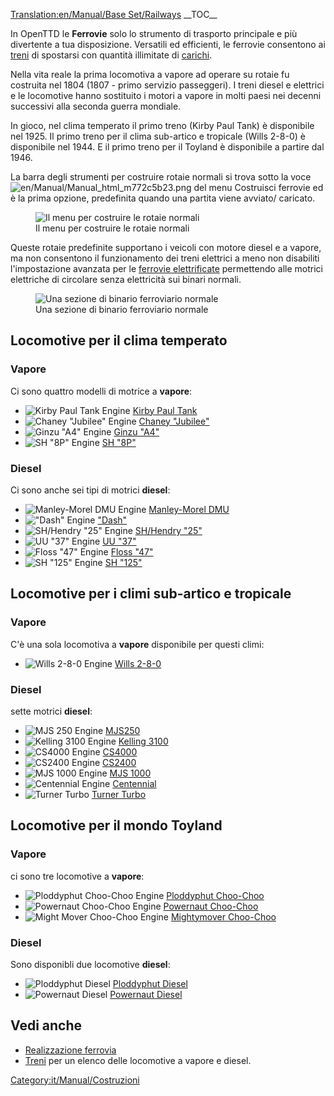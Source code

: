 [[Translation:en/Manual/Base Set/Railways]]
{{it/Manual/Base Set/Tipi di ferrovia}}
__TOC__

In OpenTTD le '''Ferrovie''' solo lo strumento di trasporto principale e più divertente a tua disposizione. Versatili ed efficienti, le ferrovie consentono ai [[it/Manual/Treni|treni]] di spostarsi con quantità illimitate di [[it/Manual/Carico|carichi]].

Nella vita reale la prima locomotiva a vapore ad operare su rotaie fu costruita nel 1804 (1807 - primo servizio passeggeri). I treni diesel e elettrici e le locomotive hanno sostituito i motori a vapore in molti paesi nei decenni successivi alla seconda guerra mondiale.

In gioco, nel clima temperato il primo treno (Kirby Paul Tank) è disponibile nel 1925. Il primo treno per il clima sub-artico e tropicale (Wills 2-8-0) è disponibile nel 1944. E il primo treno per il Toyland è disponibile a partire dal 1946.

La barra degli strumenti per costruire rotaie normali si trova sotto la voce [[File:en/Manual/Manual html m772c5b23.png]] del menu Costruisci ferrovie ed è la prima opzione, predefinita quando una partita viene avviato/ caricato.

[[File:it/Manual/Base Set/Openttd-rail1.png|none|Il menu per costruire le rotaie normali]]

Queste rotaie predefinite supportano i veicoli con motore diesel e a vapore, ma non consentono il funzionamento dei treni elettrici a meno non disabiliti l'impostazione avanzata per le [[en/Impostazioni avanzate/Limiti#disabilita-ferrovie-elettrificate|ferrovie elettrificate]] permettendo alle motrici elettriche di circolare senza elettricità sui binari normali.

[[File:en/Manual/Base Set/Railway.png|none|frame|Una sezione di binario ferroviario normale]]


==Locomotive per il clima temperato==
===Vapore===
Ci sono quattro modelli di motrice a '''vapore''':
*[[File:en/Manual/Base Set/Trains/Kirbypaultank.png|Kirby Paul Tank Engine]] [[it/Manual/Base Set/Trains/Kirby Paul Tank|Kirby Paul Tank]]
*[[File:en/Manual/Base Set/Trains/Chaneyjubilee.png|Chaney "Jubilee" Engine]] [[it/Manual/Base Set/Trains/Chaney "Jubilee"|Chaney "Jubilee"]]
*[[File:en/Manual/Base Set/Trains/Ginzua4.png|Ginzu "A4" Engine]] [[it/Manual/Base Set/Trains/Ginzu "A4"|Ginzu "A4"]]
*[[File:en/Manual/Base Set/Trains/Sh8p.png|SH "8P" Engine]] [[it/Manual/Base Set/Trains/SH "8P"|SH "8P"]]
===Diesel===
Ci sono anche sei tipi di motrici '''diesel''':
*[[File:en/Manual/Base Set/Trains/Manleymoreldmu.png|Manley-Morel DMU Engine]] [[it/Manual/Base Set/Trains/Manley-Morel DMU|Manley-Morel DMU]]
*[[File:en/Manual/Base Set/Trains/Dash.png|"Dash" Engine]] [[it/Manual/Base Set/Trains/Dash|"Dash"]]
*[[File:en/Manual/Base Set/Trains/Shhendry25.png|SH/Hendry "25" Engine]] [[it/Manual/Base Set/Trains/Hendry "25"|SH/Hendry "25"]]
*[[File:en/Manual/Base Set/Trains/Uu37.png|UU "37" Engine]] [[it/Manual/Base Set/Trains/UU "37"|UU "37"]]
*[[File:en/Manual/Base Set/Trains/Floss47.png|Floss "47" Engine]] [[it/Manual/Base Set/Trains/Floss "47"|Floss "47"]]
*[[File:en/Manual/Base Set/Trains/Sh125.png|SH "125" Engine]] [[it/Manual/Base Set/Trains/SH "125"|SH "125"]]

==Locomotive per i climi sub-artico e tropicale==
===Vapore===
C'è una sola locomotiva a '''vapore''' disponibile per questi climi:
*[[File:en/Manual/Base Set/Trains/Wills280.png|Wills 2-8-0 Engine]] [[it/Manual/Base Set/Trains/Wills 2-8-0|Wills 2-8-0]]
===Diesel===
sette motrici '''diesel''':
*[[File:en/Manual/Base Set/Trains/Mjs250.png|MJS 250 Engine]] [[it/Manual/Base Set/Trains/MJS250|MJS250]]
*[[File:en/Manual/Base Set/Trains/Kelling3100.png|Kelling 3100 Engine]] [[it/Manual/Base Set/Trains/Kelling 3100|Kelling 3100]]
*[[File:en/Manual/Base Set/Trains/Cs4000.png|CS4000 Engine]] [[it/Manual/Base Set/Trains/CS4000|CS4000]]
*[[File:en/Manual/Base Set/Trains/Cs2400.png|CS2400 Engine]] [[it/Manual/Base Set/Trains/CS2400|CS2400]]
*[[File:en/Manual/Base Set/Trains/Mjs1000.png|MJS 1000 Engine]] [[it/Manual/Base Set/Trains/MJS 1000|MJS 1000]]
*[[File:en/Manual/Base Set/Trains/Centennial.png|Centennial Engine]] [[it/Manual/Base Set/Trains/Centennial|Centennial]]
*[[File:en/Manual/Base Set/Trains/Turnerturbo.png|Turner Turbo]] [[it/Manual/Base Set/Trains/Turner Turbo|Turner Turbo]]


==Locomotive per il mondo Toyland==
===Vapore===
ci sono tre locomotive a '''vapore''':
*[[File:en/Manual/Base Set/Trains/Ploddyphutchoochoo.png|Ploddyphut Choo-Choo Engine]] [[it/Manual/Base Set/Trains/Ploddyphut Choo-Choo|Ploddyphut Choo-Choo]]
*[[File:en/Manual/Base Set/Trains/Powernautchoochoo.png|Powernaut Choo-Choo Engine]] [[it/Manual/Base Set/Trains/Powernaut Choo-Choo|Powernaut Choo-Choo]]
*[[File:en/Manual/Base Set/Trains/Mightymoverchoochoo.png|Might Mover Choo-Choo Engine]] [[it/Manual/Base Set/Trains/Mightymover Choo-Choo|Mightymover Choo-Choo]]
===Diesel===
Sono disponibli due locomotive '''diesel''':
*[[File:en/Manual/Base Set/Trains/Ploddyphutdiesel.png|Ploddyphut Diesel]] [[it/Manual/Base Set/Trains/Ploddyphut Diesel|Ploddyphut Diesel]]
*[[File:en/Manual/Base Set/Trains/Powernautdiesel.png|Powernaut Diesel]] [[it/Manual/Base Set/Trains/Powernaut Diesel|Powernaut Diesel]]

==Vedi anche==
*[[it/Manual/Realizzazione ferrovia|Realizzazione ferrovia]]
*[[it/Manual/Treni|Treni]] per un elenco delle locomotive a vapore e diesel.

[[Category:it/Manual/Costruzioni]]